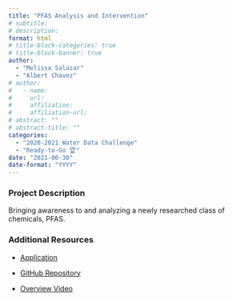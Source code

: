 ```yaml
---
title: "PFAS Analysis and Intervention"
# subtitle: 
# description: 
format: html
# title-block-categories: true
# title-block-banner: true
author: 
  - "Melissa Salazar"
  - "Albert Chavez"
# author:
#   - name: 
#     url: 
#     affiliation: 
#     affiliation-url:
# abstract: ""
# abstract-title: ""
categories: 
  - "2020-2021 Water Data Challenge"
  - "Ready-to-Go 🏆"
date: "2021-06-30"
date-format: "YYYY"
---
```


<!-- COMMENT
## params_NOTUSED-proj_title

#### Year: params_NOTUSED-year

#### Topics: params_NOTUSED-topics

#### Awards: params_NOTUSED-awards

#### Team Members: params_NOTUSED-team_members
UNCOMMENT -->

### Project Description

Bringing awareness to and analyzing a newly researched class of chemicals, PFAS.

### Additional Resources

- [Application](https://meldataaa.shinyapps.io/PFAS_Analysis_and_Intervention/)

- [GitHub Repository](https://github.com/meldataaa/PFAS_Analysis_and_Intervention)

- [Overview Video](https://drive.google.com/file/d/1P2BAixRCR96YhqvQwzU9XKGUL8I504gi/view?usp=sharing)
